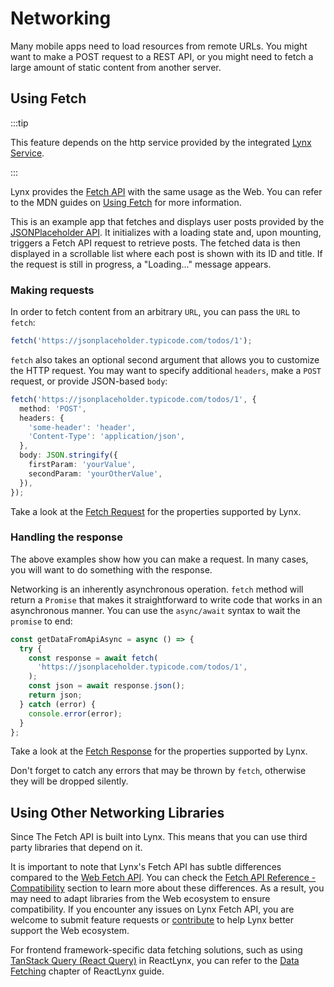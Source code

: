 # Networking

Many mobile apps need to load resources from remote URLs. You might want to make a POST request to a REST API, or you might need to fetch a large amount of static content from another server.

## Using Fetch

:::tip

This feature depends on the http service provided by the integrated [Lynx Service](guide/start/integrate-with-existing-apps).

:::

Lynx provides the [Fetch API](api/lynx-api/global/fetch) with the same usage as the Web. You can refer to the MDN guides on [Using Fetch](https://developer.mozilla.org/en-US/docs/Web/API/Fetch_API/Using_Fetch) for more information.

This is an example app that fetches and displays user posts provided by the [JSONPlaceholder API](https://jsonplaceholder.typicode.com/). It initializes with a loading state and, upon mounting, triggers a Fetch API request to retrieve posts. The fetched data is then displayed in a scrollable list where each post is shown with its ID and title. If the request is still in progress, a "Loading..." message appears.


<Go
  example="networking"
  defaultFile="src/fetch/index.tsx"
  img="https://lf-lynx.tiktok-cdns.com/obj/lynx-artifacts-oss-sg/lynx-website/assets/doc/networking/fetch-example-image.webp"
  defaultEntryFile="dist/fetch.lynx.bundle"
  entry="src/fetch"
/>

### Making requests

In order to fetch content from an arbitrary `URL`, you can pass the `URL` to `fetch`:

```typescript
fetch('https://jsonplaceholder.typicode.com/todos/1');
```

`fetch` also takes an optional second argument that allows you to customize the HTTP request. You may want to specify additional `headers`, make a `POST` request, or provide JSON-based `body`:

```typescript
fetch('https://jsonplaceholder.typicode.com/todos/1', {
  method: 'POST',
  headers: {
    'some-header': 'header',
    'Content-Type': 'application/json',
  },
  body: JSON.stringify({
    firstParam: 'yourValue',
    secondParam: 'yourOtherValue',
  }),
});
```

Take a look at the [Fetch Request](api/lynx-api/global/fetch#request) for the properties supported by Lynx.

### Handling the response

The above examples show how you can make a request. In many cases, you will want to do something with the response.

Networking is an inherently asynchronous operation. `fetch` method will return a `Promise` that makes it straightforward to write code that works in an asynchronous manner. You can use the `async/await` syntax to wait the `promise` to end:

```typescript
const getDataFromApiAsync = async () => {
  try {
    const response = await fetch(
      'https://jsonplaceholder.typicode.com/todos/1',
    );
    const json = await response.json();
    return json;
  } catch (error) {
    console.error(error);
  }
};
```

Take a look at the [Fetch Response](api/lynx-api/global/fetch#response) for the properties supported by Lynx.

Don't forget to catch any errors that may be thrown by `fetch`, otherwise they will be dropped silently.

## Using Other Networking Libraries

Since The Fetch API is built into Lynx. This means that you can use third party libraries that depend on it.

It is important to note that Lynx's Fetch API has subtle differences compared to the [Web Fetch API](https://developer.mozilla.org/en-US/docs/Web/API/Fetch_API). You can check the [Fetch API Reference - Compatibility](api/lynx-api/global/fetch#compatibility) section to learn more about these differences. As a result, you may need to adapt libraries from the Web ecosystem to ensure compatibility. If you encounter any issues on Lynx Fetch API, you are welcome to submit feature requests or [contribute](https://github.com/lynx-family/lynx/blob/develop/CONTRIBUTING.md) to help Lynx better support the Web ecosystem.

For frontend framework-specific data fetching solutions, such as using [TanStack Query (React Query)](https://tanstack.com/query/latest) in ReactLynx, you can refer to the [Data Fetching](react/data-fetching) chapter of ReactLynx guide.
